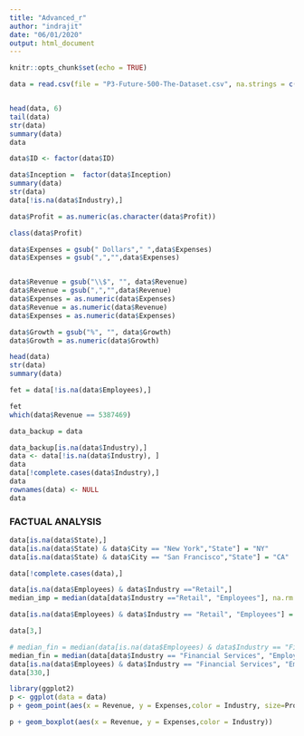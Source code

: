 ```yaml
---
title: "Advanced_r"
author: "indrajit"
date: "06/01/2020"
output: html_document
---
```


```r
knitr::opts_chunk$set(echo = TRUE)
```

```r
data = read.csv(file = "P3-Future-500-The-Dataset.csv", na.strings = c("","NA") , header = T, sep = ",")


head(data, 6)
tail(data)
str(data)
summary(data)
data

```
```r
data$ID <- factor(data$ID)

data$Inception =  factor(data$Inception)
summary(data)
str(data)
data[!is.na(data$Industry),]
```

```r
data$Profit = as.numeric(as.character(data$Profit))

class(data$Profit) 

```



```r
data$Expenses = gsub(" Dollars"," ",data$Expenses)
data$Expenses = gsub(",","",data$Expenses)


data$Revenue = gsub("\\$", "", data$Revenue)
data$Revenue = gsub(",","",data$Revenue)
data$Expenses = as.numeric(data$Expenses)
data$Revenue = as.numeric(data$Revenue)
data$Expenses = as.numeric(data$Expenses)

data$Growth = gsub("%", "", data$Growth)
data$Growth = as.numeric(data$Growth)

head(data)
str(data)
summary(data)
```

```r
fet = data[!is.na(data$Employees),]

fet
which(data$Revenue == 5387469)

```
```r
data_backup = data

data_backup[is.na(data$Industry),]
data <- data[!is.na(data$Industry), ]
data
data[!complete.cases(data$Industry),]
data
rownames(data) <- NULL
data
```
### FACTUAL ANALYSIS
```r
data[is.na(data$State),]
data[is.na(data$State) & data$City == "New York","State"] = "NY"
data[is.na(data$State) & data$City == "San Francisco","State"] = "CA"

data[!complete.cases(data),]

data[is.na(data$Employees) & data$Industry =="Retail",]
median_imp = median(data[data$Industry =="Retail", "Employees"], na.rm = T)

data[is.na(data$Employees) & data$Industry == "Retail", "Employees"] = median_imp

data[3,]

# median_fin = median(data[is.na(data$Employees) & data$Industry == "Financial Services", "Employees"], na.rm = T)
median_fin = median(data[data$Industry == "Financial Services", "Employees"], na.rm = T)
data[is.na(data$Employees) & data$Industry == "Financial Services", "Employees"] = median_fin
data[330,]
```
```r
library(ggplot2)
p <- ggplot(data = data)
p + geom_point(aes(x = Revenue, y = Expenses,color = Industry, size=Profit))

p + geom_boxplot(aes(x = Revenue, y = Expenses,color = Industry))
```

